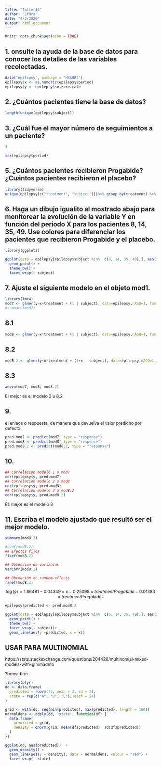 ---
title: "Taller15"
author: "JfMra"
date: "4/3/2020"
output: html_document
---

```{r setup, include=FALSE}
knitr::opts_chunk$set(echo = TRUE)
```

## 1. onsulte la ayuda de la base de datos para conocer los detalles de las variables recolectadas.

```{r}
data("epilepsy", package = "HSAUR2")
epilepsy$x <- as.numeric(epilepsy$period)
epilepsy$y <- epilepsy$seizure.rate
```

## 2. ¿Cuántos pacientes tiene la base de datos?
```{r}
length(unique(epilepsy$subject))
```

## 3. ¿Cuál fue el mayor número de seguimientos a un paciente?
```{r}
4

max(epilepsy$period)
```

## 5. ¿Cuántos pacientes recibieron Progabide? ¿Cuántos pacientes recibieron el placebo?

```{r}
library(tidyverse)
unique(epilepsy[c("treatment", "subject")])%>% group_by(treatment) %>% summarise(count = n())
```

## 6. Haga un dibujo igualito al mostrado abajo para monitorear la evolución de la variable Y en función del periodo X para los pacientes 8, 14, 35, 49. Use colores para diferenciar los pacientes que recibieron Progabide y el placebo.

```{r}
library(ggplot2)

ggplot(data = epilepsy[epilepsy$subject %in%  c(8, 14, 35, 49),], aes(x = x, y = y, color = treatment)) +
  geom_point() +
  theme_bw() +
  facet_wrap(~ subject)
```

## 7. Ajuste el siguiente modelo en el objeto mod1.

```{r}
library(lme4)
mod7 <- glmer(y~x+treatment + (1 | subject), data=epilepsy,nAGQ=1, family = poisson)
#summary(mod7)
```

## 8.1

```{r}
mod8 <- glmer(y~x*treatment + (1 | subject), data=epilepsy,nAGQ=1, family = poisson)
```

## 8.2

```{r}
mod8.2 <- glmer(y~x*treatment + (1+x | subject), data=epilepsy,nAGQ=1, family = poisson)
```


## 8.3
```{r}
anova(mod7, mod8, mod8.2)
```
El mejor es el modelo 3 u 8.2

## 9.
el enlace o respuesta, de manera que devuelva el valor predicho por defecto
```{r}
pred.mod7 <- predict(mod7, type = "response")
pred.mod8 <- predict(mod8, type = "response")
pred.mod8.2 <- predict(mod8.2, type = "response")
```


## 10.

```{r}
## Correlacion modelo 1 o mod7
cor(epilepsy$y, pred.mod7)
## Correlacion modelo 2 o mod8
cor(epilepsy$y, pred.mod8)
## Correlacion modelo 3 o mod8.2
cor(epilepsy$y, pred.mod8.2)
```
EL mejor es el modelo 3

## 11. Escriba el modelo ajustado que resultó ser el mejor modelo.
```{r}
summary(mod8.2)
```

```{r}
#coef(mod8.2)
## Efectos fijos
fixef(mod8.2)

## Obtención de varianzas
VarCorr(mod8.2)

## Obtención de random-effects
ranef(mod8.2)
```


$$\log(\widehat{y}) = 1.86491 -0.04349\times x -0.25098\times treatmentProgabide-0.01383 \times treatmentProgabide + $$


```{r}
epilepsy$predicted <- pred.mod8.2

ggplot(data = epilepsy[epilepsy$subject %in%  c(8, 14, 35, 49),], aes(x = x, y = y, color = treatment)) +
  geom_point() +
  theme_bw() +
  facet_wrap(~ subject)+
  geom_line(aes(y =predicted, x = x))
```

## USAR PARA MULTINOMIAL

https://stats.stackexchange.com/questions/204426/multinomial-mixed-models-with-glmmadmb

?brms::brm


```{r}
library(plyr)
dd <- data.frame(
  predicted = rnorm(72, mean = 2, sd = 2),
  state = rep(c("A", "B", "C"), each = 24)
) 

grid <- with(dd, seq(min(predicted), max(predicted), length = 100))
normaldens <- ddply(dd, "state", function(df) {
  data.frame( 
    predicted = grid,
    density = dnorm(grid, mean(df$predicted), sd(df$predicted))
  )
})

ggplot(dd, aes(predicted))  + 
  geom_density() + 
  geom_line(aes(y = density), data = normaldens, colour = "red") +
  facet_wrap(~ state) 
```
